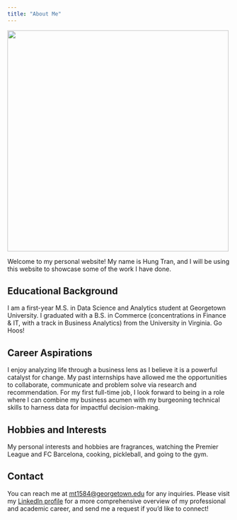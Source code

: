 ```yaml
---
title: "About Me"
---
```

![](assets/Headshot 2.jpeg){width=500}


Welcome to my personal website! My name is Hung Tran, and I will be using this website to showcase some of the work I have done.

## Educational Background
I am a first-year M.S. in Data Science and Analytics student at Georgetown University. I graduated with a B.S. in Commerce (concentrations in Finance & IT, with a track in Business Analytics) from the University in Virginia. Go Hoos!

## Career Aspirations
I enjoy analyzing life through a business lens as I believe it is a powerful catalyst for change. My past internships have allowed me the opportunities to collaborate, communicate and problem solve via research and recommendation. For my first full-time job, I look forward to being in a role where I can combine my business acumen with my burgeoning technical skills to harness data for impactful decision-making. 

## Hobbies and Interests
My personal interests and hobbies are fragrances, watching the Premier League and FC Barcelona, cooking, pickleball, and going to the gym. 

## Contact 
You can reach me at <mt1584@georgetown.edu> for any inquiries. Please visit my [LinkedIn profile](https://www.linkedin.com/in/hungtran8/) for a more comprehensive overview of my professional and academic career, and send me a request if you'd like to connect!

